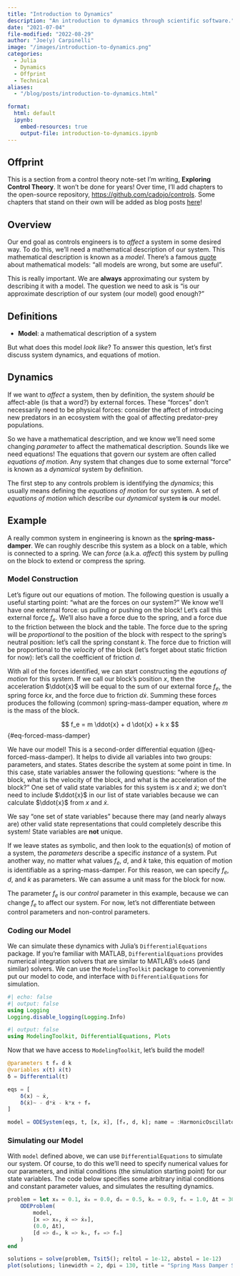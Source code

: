 ```yaml
---
title: "Introduction to Dynamics"
description: "An introduction to dynamics through scientific software."
date: "2021-07-04"
file-modified: "2022-08-29"
author: "Joe(y) Carpinelli"
image: "/images/introduction-to-dynamics.png"
categories:
  - Julia
  - Dynamics
  - Offprint
  - Technical
aliases:
  - "/blog/posts/introduction-to-dynamics.html"

format:
  html: default
  ipynb: 
    embed-resources: true
    output-file: introduction-to-dynamics.ipynb
---
```


:::{.callout-note appearance="simple"}

## Offprint

This is a section from a control theory note-set I'm writing, **Exploring Control Theory**. 
It won't be done for years! Over time, I'll add chapters to the open-source repository, 
<https://github.com/cadojo/controls>. Some chapters that stand on their own will be 
added as blog posts [here](/blog/)!

:::

## Overview 

Our end goal as controls engineers is to _affect_ a system in some desired way. 
To do this, we'll need a mathematical description of our system. This mathematical 
description is known as a _model_. 
There's a famous [quote](https://en.wikipedia.org/wiki/All_models_are_wrong)
about mathematical models: "all models are wrong, but some are useful". 

This is really important. We are __always__ approximating our system by describing it with a model.
The question we need to ask is "is our approximate description of our system (our model) good enough?"

:::{.callout-tip}
## Definitions
- __Model__: a mathematical description of a system
:::

But what does this model _look like_? To answer this question, let's 
first discuss system dynamics, and equations of motion.

## Dynamics
If we want to _affect_ a system, then by definition, the system _should_ be affect-able (is that a word?)
by external forces. These "forces" don't necessarily need to be physical forces: consider the affect 
of introducing new predators in an ecosystem with the goal of affecting predator-prey populations.

So we have a mathematical description, and we know we'll need some changing _parameter_ to affect
the mathematical description. Sounds like we need equations! The equations that govern 
our system are often called _equations of motion_. Any system that changes due to 
some external "force" is known as a _dynamical_ system by definition. 

The first step to any controls problem is identifying the _dynamics_; this usually 
means defining the _equations of motion_ for our system. A set of _equations of motion_
which describe our _dynamical_ system __is__ our model. 

## Example
A really common system in engineering is known as the __spring-mass-damper__. 
We can roughly describe this system as a block on a table, which 
is connected to a spring. We can _force_ (a.k.a. _affect_) this system by pulling on 
the block to extend or compress the spring. 

### Model Construction
Let's figure out our equations of motion. The following question is usually a useful 
starting point: "what are the forces on our system?" We know we'll have one external 
force: us pulling or pushing on the block! Let's call this external force $f_e$. 
We'll also have a force due to the spring, and a force due to the friction 
between the block and the table. The force due to the spring will be _proportional_
to the position of the block with respect to the spring's neutral position: let's 
call the spring constant $k$. The force due to friction will be proportional 
to the _velocity_ of the block (let's forget about static friction for now):
let's call the coefficient of friction $d$.

With all of the forces identified, we can start constructing the _eqautions of motion_
for this system. If we call our block's position $x$, then the acceleration $\ddot{x}$
will be equal to the sum of our external force $f_e$, the spring force $k x$, and the
force due to friction $d \dot{x}$. Summing these forces produces the following (common)
spring-mass-damper equation, where $m$ is the mass of the block. 

$$
f_e = m \ddot{x} + d \dot{x} + k x
$$ {#eq-forced-mass-damper}

We have our model! This is a second-order differential equation (@eq-forced-mass-damper). It helps to divide 
all variables into two groups: parameters, and states. States describe the system 
at some point in time. In this case, state variables answer the following questions:
"where is the block, what is the velocity of the block, and what is the acceleration
of the block?" One set of valid state variables for this system is $x$ and $\dot{x}$; 
we don't need to include $\ddot{x}$ in our list of state variables because we can 
calculate $\ddot{x}$ from $x$ and $\dot{x}$. 

:::{.callout-note}
We say "one set of state variables" because there may (and nearly always are) other valid state representations that could completely describe this system! State variables are __not__ unique.
:::

If we leave states as symbolic, and then look to the equation(s)
of motion of a system, the _parameters_ describe a specific _instance_ of a system.
Put another way, no matter what values $f_e$, $d$, and $k$ take, this equation of motion
is identifiable as a spring-mass-damper. For this reason, we can specify $f_e$, $d$, and $k$
as parameters. We can assume a unit mass for the block for now.

:::{.callout-note}
The parameter $f_e$ is our _control_ parameter in this example, because we can change $f_e$
to affect our system. For now, let's not differentiate between control parameters and 
non-control parameters. 
:::

### Coding our Model

We can simulate these dynamics with Julia's `DifferentialEquations` package. If you're 
familiar with MATLAB, `DifferentialEquations` provides numerical integration solvers 
that are similar to MATLAB's `ode45` (and similar) solvers. We can use the `ModelingToolkit`
package to conveniently put our model to code, and interface with `DifferentialEquations`
for simulation.

```julia
#| echo: false
#| output: false
using Logging
Logging.disable_logging(Logging.Info)
```

```julia
#| output: false
using ModelingToolkit, DifferentialEquations, Plots
```

Now that we have access to `ModelingToolkit`, let's build the model!

```julia
@parameters t fₑ d k
@variables x(t) ẋ(t)
δ = Differential(t)

eqs = [
    δ(x) ~ ẋ,
    δ(ẋ)~ - d*ẋ - k*x + fₑ
]

model = ODESystem(eqs, t, [x, ẋ], [fₑ, d, k]; name = :HarmonicOscillator)
```

### Simulating our Model
With `model` defined above, we can use `DifferentialEquations`
to simulate our system. Of course, to do this we'll need to specify
numerical values for our parameters, and initial conditions (the simulation
starting point) for our state variables. The code below specifies some arbitrary
initial conditions and constant parameter values, and simulates the resulting dynamics. 

```julia
problem = let x₀ = 0.1, ẋ₀ = 0.0, dₙ = 0.5, kₙ = 0.9, fₙ = 1.0, Δt = 30.0
    ODEProblem(
        model,
        [x => x₀, ẋ => ẋ₀],
        (0.0, Δt),
        [d => dₙ, k => kₙ, fₑ => fₙ]
    )
end

solutions = solve(problem, Tsit5(); reltol = 1e-12, abstol = 1e-12)
plot(solutions; linewidth = 2, dpi = 130, title = "Spring Mass Damper Simulation")
```
